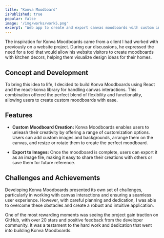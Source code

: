 ```yaml
---
title: "Konva Moodboard"
isPublished: true
popular: false
image: '/img/works/work5.png'
excerpt: "Web app to create and export canvas moodboards with custom images."
---
```


The inspiration for Konva Moodboards came from a client I had worked with previously on a website project. During our discussions, he expressed the need for a tool that would allow his website visitors to create moodboards with kitchen decors, helping them visualize design ideas for their homes.

## Concept and Development

To bring this idea to life, I decided to build Konva Moodboards using React and the react-konva library for handling canvas interactions. This combination offered the perfect blend of flexibility and functionality, allowing users to create custom moodboards with ease.

## Features

- **Custom Moodboard Creation:** Konva Moodboards enables users to unleash their creativity by offering a range of customization options. Users can add custom images and backgrounds, arrange them on the canvas, and resize or rotate them to create the perfect moodboard.

- **Export to Images:** Once the moodboard is complete, users can export it as an image file, making it easy to share their creations with others or save them for future reference.

## Challenges and Achievements

Developing Konva Moodboards presented its own set of challenges, particularly in working with canvas interactions and ensuring a seamless user experience. However, with careful planning and dedication, I was able to overcome these obstacles and create a robust and intuitive application.

One of the most rewarding moments was seeing the project gain traction on GitHub, with over 20 stars and positive feedback from the developer community. It was a testament to the hard work and dedication that went into building Konva Moodboards.
